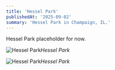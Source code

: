 ```yaml
---
title: 'Hessel Park'
publishedAt: '2025-09-02'
summary: 'Hessel Park in Champaign, IL.'
---
```


Hessel Park placeholder for now.

![Hessel Park](/hessel_park/Hessel-Park-1.jpeg)*Hessel Park*

![Hessel Park](/hessel_park/Hessel-Park-2.jpeg)*Hessel Park*
